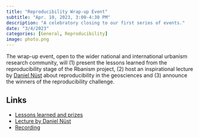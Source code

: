 ```yaml
---
title: "Reproducibility Wrap-up Event"
subtitle: "Apr. 10, 2023, 3:00-4:30 PM"
description: "A celebratory closing to our first series of events."
date: "3/4/2023"
categories: [General, Reproducibility]
image: photo.png
---
```


The wrap-up event, open to the wider national and international urbanism research community, will (1) present the lessons learned from the reproducibility stage of the Rbanism project, (2) host an inspirational lecture by [Daniel Nüst](https://nuest.staff.ifgi.de/) about reproducibility in the geosciences and (3) announce the winners of the reproducibility challenge.

## Links

- [Lessons learned and prizes]()
- [Lecture by Daniel Nüst]()
- [Recording]()